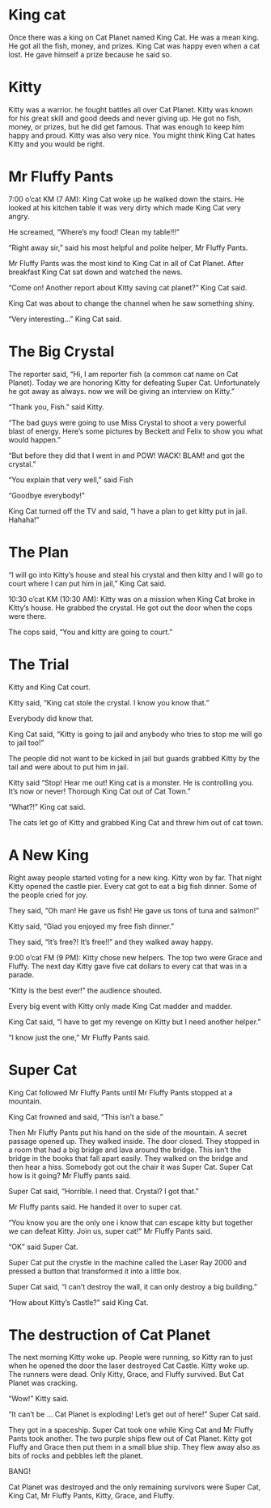 # King cat

Once there was a king on Cat Planet named King Cat. He was a mean king. He got all the fish, money, and prizes. King Cat was happy even when a cat lost. He gave himself a prize because he said so.

# Kitty

Kitty was a warrior. he fought battles all over Cat Planet. Kitty was known for his great skill and good deeds and never giving up. He got no fish, money, or prizes, but he did get famous. That was enough to keep him happy and proud. Kitty was also very nice. You might think King Cat hates Kitty and you would be right.

# Mr Fluffy Pants

7:00 o’cat KM (7 AM): King Cat woke up he walked down the stairs. He looked at his kitchen table it was very dirty which made King Cat very angry. 

He screamed, “Where's my food! Clean my table!!!”

“Right away sir,” said his most helpful and polite helper, Mr Fluffy Pants.

Mr Fluffy Pants was the most kind to King Cat in all of Cat Planet. After breakfast King Cat sat down and watched the news. 

“Come on! Another report about Kitty saving cat planet?” King Cat said.

King Cat was about to change the channel when he saw something shiny. 

“Very interesting...” King Cat said.

# The Big Crystal

The reporter said, “Hi, I am reporter fish (a common cat name on Cat Planet). Today we are honoring Kitty for defeating Super Cat. Unfortunately he got away as always. now we will be giving an interview on Kitty.”

“Thank you, Fish.” said Kitty.

“The bad guys were going to use Miss Crystal to shoot a very powerful blast of energy. Here's some pictures by Beckett and Felix to show you what would happen.” 

“But before they did that I went in and POW! WACK! BLAM! and got the crystal.”

“You explain that very well,” said Fish

“Goodbye everybody!”  

King Cat turned off the TV and said, “I have a plan to get kitty put in jail. Hahaha!”

# The Plan 

“I will go into Kitty's house and steal his crystal and then kitty and I will go to court where I can  put him in jail,” King Cat said.

10:30 o’cat KM (10:30 AM): Kitty was on a mission when King Cat broke in Kitty’s house. He grabbed the crystal. He got out the door when the cops were there. 

The cops said, “You and kitty are going to court.”

# The Trial

Kitty and King Cat court. 

Kitty said, “King cat stole the crystal. I know you know that.” 

Everybody did know that.

King Cat said, “Kitty is going to jail and anybody who tries to stop me will go to jail too!”  

The people did not want to be kicked in jail but guards grabbed Kitty by the tail and were about to put him in jail. 

Kitty said “Stop! Hear me out! King cat is a monster. He is controlling you. It's now or never!   Thorough King Cat out of Cat Town.” 

“What?!” King cat said. 

The cats let go of Kitty and grabbed King Cat and threw him out of cat town.

# A New King

Right away people started voting for a new king. Kitty won by far. That night Kitty opened the castle pier. Every cat got to eat a big fish dinner. Some of the people cried for joy. 

They said, “Oh man! He gave us fish! He gave us tons of tuna and salmon!”

Kitty said, “Glad you enjoyed my free fish dinner.”

They said, “It's free?!  It's free!!” and they walked away happy.  

9:00 o’cat FM (9 PM): Kitty chose new helpers. The top two were Grace and Fluffy. The next day Kitty gave five cat dollars to every cat that was in a parade.

“Kitty is the best ever!” the audience shouted.  

Every big event with Kitty only made King Cat madder and madder. 

King Cat said, “I have to get my revenge on Kitty but I need another helper.”

“I know just the one,” Mr Fluffy Pants said.

# Super Cat

King Cat followed Mr Fluffy Pants until Mr Fluffy Pants stopped at a mountain.  

King Cat frowned and said, “This isn’t a base.” 

Then Mr Fluffy Pants put his hand on the side of the mountain. A secret passage opened up. They walked inside. The door closed. They stopped in a room that had a big bridge and lava around the bridge. This isn’t the bridge in the books that fall apart easily. They walked on the bridge and then hear a hiss. Somebody got out the chair it was Super Cat. Super Cat how is it going? Mr Fluffy pants said. 

Super Cat said, “Horrible. I need that. Crystal? I got that.” 

Mr Fluffy pants said. He handed it over to super cat. 

“You know you are the only one i know that can escape kitty but together we can defeat Kitty. Join us, super cat!” Mr Fluffy Pants said. 

“OK” said Super Cat. 

Super Cat put the crystle in the machine called the Laser Ray 2000 and pressed a button that transformed it into a little box. 

Super Cat said, “I can’t destroy the wall, it can only destroy a big building.” 

“How about Kitty’s Castle?” said King Cat.

# The destruction of Cat Planet

The next morning Kitty woke up. People were running, so Kitty ran to just when he opened the door the laser destroyed Cat Castle. Kitty woke up. The runners were dead. Only Kitty, Grace, and Fluffy survived. But Cat Planet was cracking.

“Wow!” Kitty said. 

“It can’t be ... Cat Planet is exploding! Let’s get out of here!” Super Cat said. 

They got in a spaceship. Super Cat took one while King Cat and Mr Fluffy Pants took another. The two purple ships flew out of Cat Planet. Kitty got Fluffy and Grace then put them in a small blue ship. They flew away also as bits of rocks and pebbles left the planet. 

BANG! 

Cat Planet was destroyed and the only remaining survivors were Super Cat, King Cat, Mr Fluffy Pants, Kitty, Grace, and Fluffy.

